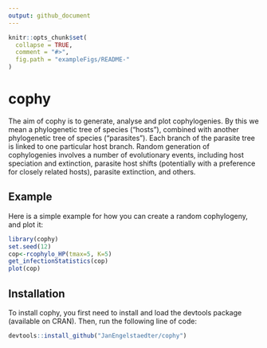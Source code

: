 ```yaml
---
output: github_document
---
```


<!-- README.md is generated from README.Rmd. Please edit that file -->

```r
knitr::opts_chunk$set(
  collapse = TRUE,
  comment = "#>",
  fig.path = "exampleFigs/README-"
)
```

# cophy

The aim of cophy is to generate, analyse and plot cophylogenies. 
By this we mean a phylogenetic tree of species ("hosts"), combined with another phylogenetic tree of species ("parasites"). Each branch of the parasite tree is linked to one particular host branch. Random generation of cophylogenies involves a number of evolutionary events, including host speciation and extinction, parasite host shifts (potentially with a preference for closely related hosts), parasite extinction, and others.

## Example

Here is a simple example for how you can create a random cophylogeny, and plot it:

```r

library(cophy)
set.seed(12)
cop<-rcophylo_HP(tmax=5, K=5)
get_infectionStatistics(cop)
plot(cop)
```

## Installation

To install cophy, you first need to install and load the devtools package (available on CRAN). 
Then, run the following line of code:

```r
devtools::install_github("JanEngelstaedter/cophy")
```
